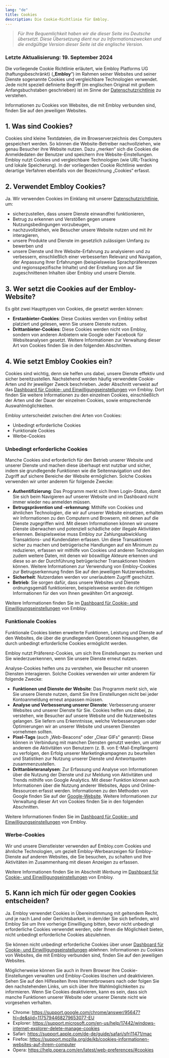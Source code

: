 ```yaml
---
lang: "de"
title: Cookies
description: Die Cookie-Richtlinie für Embloy.
---
```


> _Für Ihre Bequemlichkeit haben wir die dieser Seite ins Deutsche übersetzt. Diese Übersetzung dient nur zu Informationszwecken und die endgültige Version dieser Seite ist die englische Version._
  
### Letzte Aktualisierung: 19. September 2024

Die vorliegende Cookie Richtlinie erläutert, wie Embloy Platforms UG (haftungsbeschränkt) („**Embloy**“) im Rahmen seiner Websites und seiner Dienste sogenannte Cookies und vergleichbare Technologien verwendet. Jede nicht speziell definierte Begriff (im englischen Original mit großem Anfangsbuchstaben geschrieben) ist im Sinne der [Datenschutzrichtlinie](https://embloy.com/resources/privacy) zu verstehen.

Informationen zu Cookies von Websites, die mit Embloy verbunden sind, finden Sie auf den jeweiligen Websites.

## 1. Was sind Cookies?

Cookies sind kleine Textdateien, die im Browserverzeichnis des Computers gespeichert werden. So können die Website-Betreiber nachvollziehen, wie genau Besucher ihre Website nutzen. Dazu „merken“ sich die Cookies die Anmeldedaten der Benutzer und speichern ihre Website-Einstellungen. Embloy nutzt Cookies und vergleichbare Technologien (wie URL-Tracking und lokale Speicherung). In der vorliegenden Cookie Richtlinie werden derartige Verfahren ebenfalls von der Bezeichnung „Cookies“ erfasst.

## 2. Verwendet Embloy Cookies?

Ja. Wir verwenden Cookies im Einklang mit unserer [Datenschutzrichtlinie](https://embloy.com/resources/privacy), um:

- sicherzustellen, dass unsere Dienste einwandfrei funktionieren,
- Betrug zu erkennen und Verstößen gegen unsere Nutzungsbedingungen vorzubeugen,
- nachzuvollziehen, wie Besucher unsere Website nutzen und mit ihr interagieren,
- unsere Produkte und Dienste im gesetzlich zulässigen Umfang zu bewerben und
- unsere Dienste und Ihre Website-Erfahrung zu analysieren und zu verbessern, einschließlich einer verbesserten Relevanz und Navigation, der Anpassung Ihrer Erfahrungen (beispielsweise Sprachpräferenzen und regionsspezifische Inhalte) und der Erstellung von auf Sie zugeschnittenen Inhalten über Embloy und unsere Dienste.

## 3. Wer setzt die Cookies auf der Embloy-Website?

Es gibt zwei Haupttypen von Cookies, die gesetzt werden können:

- **Erstanbieter-Cookies**: Diese Cookies werden von Embloy selbst platziert und gelesen, wenn Sie unsere Dienste nutzen.
- **Drittanbieter-Cookies**: Diese Cookies werden nicht von Embloy, sondern von anderen Anbietern wie Google oder Facebook für Websiteanalysen gesetzt. Weitere Informationen zur Verwaltung dieser Art von Cookies finden Sie in den folgenden Abschnitten.

## 4. Wie setzt Embloy Cookies ein?

Cookies sind wichtig, denn sie helfen uns dabei, unsere Dienste effektiv und sicher bereitzustellen. Nachstehend werden häufig verwendete Cookie-Arten und ihr jeweiliger Zweck beschrieben. Jeder Abschnitt verweist auf das [Dashboard für Cookie- und Einwilligungseinstellungen](https://embloy.com/cookie-settings) von Embloy. Dort finden Sie weitere Informationen zu den einzelnen Cookies, einschließlich der Arten und der Dauer der einzelnen Cookies, sowie entsprechende Auswahlmöglichkeiten.

Embloy unterscheidet zwischen drei Arten von Cookies:

- Unbedingt erforderliche Cookies
- Funktionale Cookies
- Werbe-Cookies

### Unbedingt erforderliche Cookies

Manche Cookies sind erforderlich für den Betrieb unserer Website und unserer Dienste und machen diese überhaupt erst nutzbar und sicher, indem sie grundlegende Funktionen wie die Seitennavigation und den Zugriff auf sichere Bereiche der Website ermöglichen. Solche Cookies verwenden wir unter anderem für folgende Zwecke:

- **Authentifizierung**: Das Programm merkt sich Ihren Login-Status, damit Sie sich beim Navigieren auf unserer Website und im Dashboard nicht immer wieder neu anmelden müssen.
- **Betrugsprävention und -erkennung**: Mithilfe von Cookies und ähnlichen Technologien, die wir auf unserer Website einsetzen, erhalten wir Informationen zu den Computern und Browsern, mit denen auf die Dienste zugegriffen wird. Mit diesen Informationen können wir unsere Dienste überwachen und potenziell schädliche oder illegale Aktivitäten erkennen. Beispielsweise muss Embloy zur Zahlungsabwicklung Transaktions- und Kundendaten erfassen. Um diese Transaktionen sicher zu machen und betrügerische Handlungen auf ein Minimum zu reduzieren, erfassen wir mithilfe von Cookies und anderen Technologien zudem weitere Daten, mit denen wir böswillige Akteure erkennen und diese so an der Durchführung betrügerischer Transaktionen hindern können. Weitere Informationen zur Verwendung von Embloy-Cookies zur Betrugserkennung finden Sie auf den jeweiligen Nutzerwebsites.
- **Sicherheit**: Nutzerdaten werden vor unerlaubtem Zugriff geschützt.
- **Betrieb**: Sie sorgen dafür, dass unsere Websites und Dienste ordnungsgemäß funktionieren, beispielsweise werden die richtigen Informationen für den von Ihnen gewählten Ort angezeigt.

Weitere Informationen finden Sie im [Dashboard für Cookie- und Einwilligungseinstellungen](https://embloy.com/cookie-settings) von Embloy.

### Funktionale Cookies

Funktionale Cookies bieten erweiterte Funktionen, Leistung und Dienste auf den Websites, die über die grundlegenden Operationen hinausgehen, die durch unbedingt erforderliche Cookies ermöglicht werden.

Embloy nutzt Präferenz-Cookies, um sich Ihre Einstellungen zu merken und Sie wiederzuerkennen, wenn Sie unsere Dienste erneut nutzen.

Analyse-Cookies helfen uns zu verstehen, wie Besucher mit unseren Diensten interagieren. Solche Cookies verwenden wir unter anderem für folgende Zwecke:

- **Funktionen und Dienste der Website**: Das Programm merkt sich, wie Sie unsere Dienste nutzen, damit Sie Ihre Einstellungen nicht bei jeder Kontoanmeldung erneut anpassen müssen.
- **Analyse und Verbesserung unserer Dienste**: Verbesserung unserer Websites und unserer Dienste für Sie. Cookies helfen uns dabei, zu verstehen, wie Besucher auf unsere Website und die Nutzerwebsites gelangen. Sie liefern uns Erkenntnisse, welche Verbesserungen oder Optimierungen wir an unserer Website und unseren Diensten vornehmen sollten.
- **Pixel-Tags** (auch „Web-Beacons“ oder „Clear GIFs“ genannt): Diese können in Verbindung mit manchen Diensten genutzt werden, um unter anderem die Aktivitäten von Benutzern (z. B. von E-Mail-Empfängern) zu verfolgen, den Erfolg unserer Marketingkampagnen zu beurteilen und Statistiken zur Nutzung unserer Dienste und Antwortquoten zusammenzustellen.
- **Drittanbieteranalysen**: Zur Erfassung und Analyse von Informationen über die Nutzung der Dienste und zur Meldung von Aktivitäten und Trends mithilfe von Google Analytics. Mit dieser Funktion können auch Informationen über die Nutzung anderer Websites, Apps und Online-Ressourcen erfasst werden. Informationen zu den Methoden von Google finden Sie auf der [Google-Website](https://policies.google.com/technologies/partner-sites?hl=de). Weitere Informationen zur Verwaltung dieser Art von Cookies finden Sie in den folgenden Abschnitten.

Weitere Informationen finden Sie im [Dashboard für Cookie- und Einwilligungseinstellungen](https://embloy.com/cookie-settings) von Embloy.

### Werbe-Cookies

Wir und unsere Dienstleister verwenden auf Embloy.com Cookies und ähnliche Technologien, um gezielt Embloy-Werbeanzeigen für Embloy-Dienste auf anderen Websites, die Sie besuchen, zu schalten und Ihre Aktivitäten im Zusammenhang mit diesen Anzeigen zu erfassen.

Weitere Informationen finden Sie im Abschnitt _Werbung_ im [Dashboard für Cookie- und Einwilligungseinstellungen](https://embloy.com/cookie-settings) von Embloy.

## 5. Kann ich mich für oder gegen Cookies entscheiden?

Ja. Embloy verwendet Cookies in Übereinstimmung mit geltendem Recht, und je nach Land oder Gerichtsbarkeit, in dem/der Sie sich befinden, wird Embloy Sie um Ihre vorherige Einwilligung bitten, bevor nicht unbedingt erforderliche Cookies verwendet werden, oder Ihnen die Möglichkeit bieten, nicht unbedingt erforderliche Cookies abzulehnen. 

Sie können nicht unbedingt erforderliche Cookies über unser [Dashboard für Cookie- und Einwilligungseinstellungen](https://embloy.com/cookie-settings) ablehnen. Informationen zu Cookies von Websites, die mit Embloy verbunden sind, finden Sie auf den jeweiligen Websites. 

Möglicherweise können Sie auch in Ihrem Browser Ihre Cookie-Einstellungen verwalten und Embloy-Cookies löschen und deaktivieren. Sehen Sie auf den Hilfeseiten Ihres Internetbrowsers nach oder folgen Sie den nachstehenden Links, um sich über Ihre Wahlmöglichkeiten zu informieren. Wenn Sie Cookies deaktivieren, kann es sein, dass sich manche Funktionen unserer Website oder unserer Dienste nicht wie vorgesehen verhalten.

- Chrome: https://support.google.com/chrome/answer/95647?hl=de&sjid=1175794468279653077-EU
- Explorer: https://support.microsoft.com/en-us/help/17442/windows-internet-explorer-delete-manage-cookies
- Safari: https://support.apple.com/de-de/guide/safari/sfri11471/mac
- Firefox: https://support.mozilla.org/de/kb/cookies-informationen-websites-auf-ihrem-computer
- Opera: https://help.opera.com/en/latest/web-preferences/#cookies
